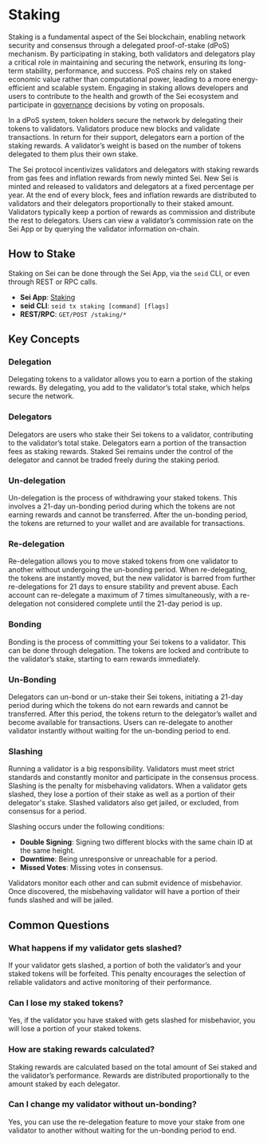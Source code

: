 # Staking

Staking is a fundamental aspect of the Sei blockchain, enabling network security and consensus through a delegated proof-of-stake (dPoS) mechanism. By participating in staking, both validators and delegators play a critical role in maintaining and securing the network, ensuring its long-term stability, performance, and success. PoS chains rely on staked economic value rather than computational power, leading to a more energy-efficient and scalable system. Engaging in staking allows developers and users to contribute to the health and growth of the Sei ecosystem and participate in [governance](/general-governance) decisions by voting on proposals.

In a dPoS system, token holders secure the network by delegating their tokens to validators. Validators produce new blocks and validate transactions. In return for their support, delegators earn a portion of the staking rewards. A validator’s weight is based on the number of tokens delegated to them plus their own stake.

The Sei protocol incentivizes validators and delegators with staking rewards from gas fees and inflation rewards from newly minted Sei. New Sei is minted and released to validators and delegators at a fixed percentage per year. At the end of every block, fees and inflation rewards are distributed to validators and their delegators proportionally to their staked amount. Validators typically keep a portion of rewards as commission and distribute the rest to delegators. Users can view a validator’s commission rate on the Sei App or by querying the validator information on-chain.

## How to Stake

Staking on Sei can be done through the Sei App, via the `seid` CLI, or even through REST or RPC calls.

- **Sei App**: [Staking](https://app.sei.io/staking)
- **seid CLI**: `seid tx staking [command] [flags]`
- **REST/RPC**: `GET/POST /staking/*`

## Key Concepts

### Delegation

Delegating tokens to a validator allows you to earn a portion of the staking rewards. By delegating, you add to the validator’s total stake, which helps secure the network.

### Delegators

Delegators are users who stake their Sei tokens to a validator, contributing to the validator’s total stake. Delegators earn a portion of the transaction fees as staking rewards. Staked Sei remains under the control of the delegator and cannot be traded freely during the staking period.

### Un-delegation

Un-delegation is the process of withdrawing your staked tokens. This involves a 21-day un-bonding period during which the tokens are not earning rewards and cannot be transferred. After the un-bonding period, the tokens are returned to your wallet and are available for transactions.

### Re-delegation

Re-delegation allows you to move staked tokens from one validator to another without undergoing the un-bonding period. When re-delegating, the tokens are instantly moved, but the new validator is barred from further re-delegations for 21 days to ensure stability and prevent abuse. Each account can re-delegate a maximum of 7 times simultaneously, with a re-delegation not considered complete until the 21-day period is up.

### Bonding

Bonding is the process of committing your Sei tokens to a validator. This can be done through delegation. The tokens are locked and contribute to the validator’s stake, starting to earn rewards immediately.

### Un-Bonding

Delegators can un-bond or un-stake their Sei tokens, initiating a 21-day period during which the tokens do not earn rewards and cannot be transferred. After this period, the tokens return to the delegator’s wallet and become available for transactions. Users can re-delegate to another validator instantly without waiting for the un-bonding period to end.

### Slashing

Running a validator is a big responsibility. Validators must meet strict standards and constantly monitor and participate in the consensus process. Slashing is the penalty for misbehaving validators. When a validator gets slashed, they lose a portion of their stake as well as a portion of their delegator's stake. Slashed validators also get jailed, or excluded, from consensus for a period.

Slashing occurs under the following conditions:

- **Double Signing**: Signing two different blocks with the same chain ID at the same height.
- **Downtime**: Being unresponsive or unreachable for a period.
- **Missed Votes**: Missing votes in consensus.

Validators monitor each other and can submit evidence of misbehavior. Once discovered, the misbehaving validator will have a portion of their funds slashed and will be jailed.

## Common Questions

### What happens if my validator gets slashed?

If your validator gets slashed, a portion of both the validator’s and your staked tokens will be forfeited. This penalty encourages the selection of reliable validators and active monitoring of their performance.

### Can I lose my staked tokens?

Yes, if the validator you have staked with gets slashed for misbehavior, you will lose a portion of your staked tokens.

### How are staking rewards calculated?

Staking rewards are calculated based on the total amount of Sei staked and the validator’s performance. Rewards are distributed proportionally to the amount staked by each delegator.

### Can I change my validator without un-bonding?

Yes, you can use the re-delegation feature to move your stake from one validator to another without waiting for the un-bonding period to end.
